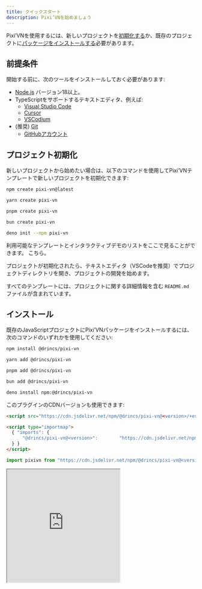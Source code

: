 ```yaml
---
title: クイックスタート
description: Pixi’VNを始めましょう
---
```



Pixi’VNを使用するには、新しいプロジェクトを[初期化する](#project-initialization)か、既存のプロジェクトに[パッケージをインストールする](#installation)必要があります。

## 前提条件

開始する前に、次のツールをインストールしておく必要があります:

- [Node.js](https://nodejs.org/) バージョン18以上。
- TypeScriptをサポートするテキストエディタ、例えば:
  - [Visual Studio Code](https://code.visualstudio.com/)
  - [Cursor](https://www.cursor.com/)
  - [VSCodium](https://vscodium.com/)
- (推奨) [Git](https://git-scm.com/)
  - [GitHubアカウント](https://github.com/)

## プロジェクト初期化

新しいプロジェクトから始めたい場合は、以下のコマンドを使用してPixi’VNテンプレートで新しいプロジェクトを初期化できます:

```sh tab="npm"
npm create pixi-vn@latest
```

```sh tab="yarn"
yarn create pixi-vn
```

```sh tab="pnpm"
pnpm create pixi-vn
```

```sh tab="bun"
bun create pixi-vn
```

```sh tab="deno"
deno init --npm pixi-vn
```

利用可能なテンプレートとインタラクティブデモのリストをここで見ることができます。 <DynamicLink href="/start/templates">こちら</DynamicLink>。

プロジェクトが初期化されたら、テキストエディタ（VSCodeを推奨）でプロジェクトディレクトリを開き、プロジェクトの開発を始めます。

すべてのテンプレートには、プロジェクトに関する詳細情報を含む `README.md` ファイルが含まれています。

## インストール

既存のJavaScriptプロジェクトにPixi’VNパッケージをインストールするには、次のコマンドのいずれかを使用してください:

```sh tab="npm"
npm install @drincs/pixi-vn
```

```sh tab="yarn"
yarn add @drincs/pixi-vn
```

```sh tab="pnpm"
pnpm add @drincs/pixi-vn
```

```sh tab="bun"
bun add @drincs/pixi-vn
```

```sh tab="deno"
deno install npm:@drincs/pixi-vn
```

<Accordions>

<Accordion title="CDN version" id="cdn-installation">

このプラグインのCDNバージョンも使用できます:

```html tab="script tag" title="index.html"
<script src="https://cdn.jsdelivr.net/npm/@drincs/pixi-vn@<version>/+esm"></script>
```

```html tab="map import" title="index.html"
<script type="importmap">
  { "imports": {
      "@drincs/pixi-vn@<version>":        "https://cdn.jsdelivr.net/npm/@drincs/pixi-vn/+esm"
  } }
</script>
```

```js tab="js import" title="index.js"
import pixivn from "https://cdn.jsdelivr.net/npm/@drincs/pixi-vn@<version>/+esm";
```

<iframe src="https://codepen.io/BlackRam-oss/embed/oNrqgNd?default-tab=js%2Cresult"
  height="300"
  style={{
    width: "100%",
  }}
  title="Pixi’VN"
  loading="lazy"
  allowFullScreen={true}
/>

</Accordion>

<Accordion title="Vite.js plugin" id="vite-plugin">

For a better developer experience, use the Vite plugin.

This plugin provides the following features:

- Endpoints to manage characters, labels, and assets manifest.
  - `GET /pixi-vn/characters` - Retrieve the list of registered characters.
  - `POST /pixi-vn/characters` - Update the list of registered characters.
  - `GET /pixi-vn/labels` - Retrieve the list of registered labels.
  - `POST /pixi-vn/labels` - Update the list of registered labels.
  - `GET /pixi-vn/assets/manifest` - Retrieve the assets manifest.
  - `POST /pixi-vn/assets/manifest` - Update the assets manifest.

```ts tab="vite.config.ts"
import { defineConfig } from 'vite'
import { vitePluginPixivn } from "@drincs/pixi-vn/vite";
export default defineConfig({
  // ...
  plugins: [
    // other plugins...
    vitePluginPixivn()
  ]
})
```

```ts tab="main.ts"
import { setupPixivnViteData } from "@drincs/pixi-vn/vite-listener"; // [!code focus]

await Promise.all([import("./values"), import("./labels")]);
await Promise.all([initializeIndexedDB(), defineAssets(), useI18n()]);
setupPixivnViteData(); // [!code focus]
```

</Accordion>

</Accordions>

### 初期化

Pixi’VNエンジンを使用する前に、ゲームを初期化する必要があります。 これを行うには、`Game.init`メソッドを呼び出します。

This function has the following parameters:

- `element`: キャンバスを追加するHTML要素。
- `options`: PixiJSアプリケーションを初期化する際に使用できるオプションと同等です。 次のオプションは必須です:
  - `width`: キャンバスの幅。
  - `height`: キャンバスの高さ。
- `devtoolsOptions`: PixiJS Devtoolsを初期化する際に使用できるオプションと同等です。

```ts title="src/main.tsx"
import { Game } from "@drincs/pixi-vn";

// Canvas setup with PIXI
const body = document.body
if (!body) {
    throw new Error('body element not found')
}

Game.init(body, {
    height: 1080,
    width: 1920,
    backgroundColor: "#303030",
}).then(() => {
    // ...
});

// read more here: https://pixi-vn.web.app/start/other-narrative-features.html#how-manage-the-end-of-the-game
Game.onEnd(async (props) => {
    Game.clear();
    props.navigate("/");
});

Game.onError((type, error, { notify }) => {
    notify("allert_error_occurred");
});
```

```html title="index.html"
<!doctype html>
<html lang="en">
  <head>
    <meta charset="UTF-8" />
    <meta name="viewport" content="width=device-width, initial-scale=1.0" />
    <title>Game</title>
  </head>
  <body>
    <div id="root"></div>
    <script type="module" src="/src/main.ts"></script>
  </body>
</html>
```
